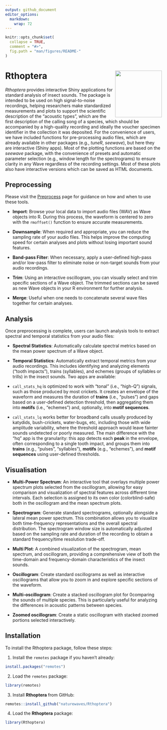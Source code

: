 ```yaml
---
output: github_document
editor_options: 
  markdown: 
    wrap: 72
---
```


```r
knitr::opts_chunk$set(
  collapse = TRUE,
  comment = "#>",
  fig.path = "man/figures/README-"
)
```

<!-- badges: start -->

```{=html}
<!-- 
[![R-CMD-check](https://github.com/naturewaves/Rthoptera/actions/workflows/R-CMD-check.yaml/badge.svg)](https://github.com/naturewaves/Rthoptera/actions/workflows/R-CMD-check.yaml)
[![Codecov test coverage](https://codecov.io/gh/naturewaves/Rthoptera/graph/badge.svg)](https://app.codecov.io/gh/naturewaves/Rthoptera)

-->
```

<!-- badges: end -->

# Rthoptera <img src="man/figures/logo.png" align="right" height="150" alt="" /></a>

*Rthoptera* provides interactive Shiny applications for standard analysis of insect sounds. The package is intended to be used on high signal-to-noise recordings, helping researchers make standardized measurements and plots to support the scientific description of the "acoustic types", which are the first description of the calling song of a species, which should be accompanied by a high-quality recording and ideally the voucher specimen identifier in the collection it was deposited. For the convenience of users, we have included functions for pre-processing audio files, which are already available in other packages (e.g., *tuneR*, *seewave*), but here they are interactive (Shiny apps). Most of the plotting functions are based on the *seewave* package, with the convenience of presets and automatic parameter selection (e.g., window length for the spectrograms) to ensure clarity in any Wave regardless of the recording settings. Most of these plots also have interactive versions which can be saved as HTML documents.

## Preprocessing

Please visit the
[Preprocess](https://naturewaves.github.io/Rthoptera/articles/Preprocess.html "Preprocessing Audio Files with Rthoptera")
page for guidance on how and when to use these tools.

-   **Import**: Browse your local data to import audio files (WAV) as
    Wave objects into R. During this process, the waveform is centered
    to zero with the `rmoffset()` function to ensure accurate
    measurements.

-   **Downsample**: When required and appropriate, you can reduce the
    sampling rate of your audio files. This helps improve the computing
    speed for certain analyses and plots without losing important sound
    features.

-   **Band-pass Filter**: When necessary, apply a user-defined high-pass
    and/or low-pass filter to eliminate noise or non-target sounds from
    your audio recordings.

-   **Trim**: Using an interactive oscillogram, you can visually select
    and trim specific sections of a Wave object. The trimmed sections
    can be saved as new Wave objects in your R environment for further
    analysis.

-   **Merge**: Useful when one needs to concatenate several wave files
    together for certain analyses.

## Analysis

Once preprocessing is complete, users can launch analysis tools to
extract spectral and temporal statistics from your audio files:

-   **Spectral Statistics**: Automatically calculate spectral metrics
    based on the mean power spectrum of a Wave object.

-   **Temporal Statistics**: Automatically extract temporal metrics from
    your audio recordings. This includes identifying and analyzing
    elements ("tooth impacts"), trains (syllables), and echemes (groups
    of syllables or trills) in the insect sounds. Two apps are
    available:

-   `call_stats_hq` is optimized to work with "tonal" (i.e., "high-Q")
    signals, such as those produced by most crickets. It creates an
    envelope of the waveform and measures the duration of **trains**
    (i.e., "pulses") and gaps based on a user-defined detection
    threshold, then aggregating them into **motifs** (i.e., "echemes")
    and, optionally, into **motif sequences**.

-   `call_stats_lq` works better for broadband calls usually produced by
    katydids, bush-crickets, water-bugs, etc, including those with wide
    amplitude variability, where the threshold approach would leave
    fainter sounds undetected or poorly measured. The main difference
    with the "hq" app is the granularity: this app detects each **peak**
    in the envelope, often corresponding to a single tooth impact, and
    groups them into **trains** (e.g., "pulses", "syllables"),
    **motifs** (e.g., "echemes"), and **motif sequences** using
    user-defined thresholds.

## Visualisation

-   **Multi-Power Spectrum**: An interactive tool that overlays multiple
    power spectrum plots selected from the oscillogram, allowing for
    easy comparison and visualization of spectral features across
    different time intervals. Each selection is assigned to its own
    color (colorblind-safe) both in the oscillogram and the mean
    spectrum plots.

-   **Spectrogram**: Generate standard spectrograms, optionally
    alongside a lateral mean power spectrum. This combination allows you
    to visualize both time-frequency representations and the overall
    spectral distribution. The spectrogram window size is automatically
    adjusted based on the sampling rate and duration of the recording to
    obtain a standard frequency/time resolution trade-off.

-   **Multi Plot**: A combined visualization of the spectrogram, mean
    spectrum, and oscillogram, providing a comprehensive view of both
    the time-domain and frequency-domain characteristics of the insect
    sounds.

-   **Oscillogram**: Create standard oscillograms as well as interactive
    oscillograms that allow you to zoom in and explore specific sections
    of the waveform.

-   **Multi-oscillogram**: Create a stacked oscillogram plot for
    0comparing the sounds of multiple species. This is particularly
    useful for analyzing the differences in acoustic patterns between
    species.

-   **Zoomed oscillogram**: Create a static oscillogram with stacked
    zoomed portions selected interactively.

## Installation

To install the Rthoptera package, follow these steps:

1.  Install the `remotes` package if you haven't already:

``` r
install.packages("remotes")
```

2.  Load the `remotes` package:

``` r
library(remotes)
```

3.  Install **Rthoptera** from GitHub:

``` r
remotes::install_github("naturewaves/Rthoptera")
```

4.  Load the **Rthoptera** package:

``` r
library(Rthoptera)
```
